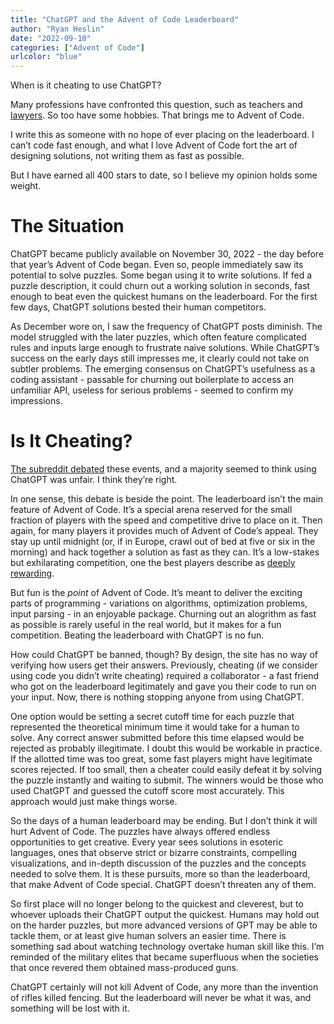 ```yaml
---
title: "ChatGPT and the Advent of Code Leaderboard"
author: "Ryan Heslin"
date: "2022-09-10"
categories: ["Advent of Code"]
urlcolor: "blue"
---
```


When is it cheating to use ChatGPT? 

Many professions have confronted this question, such as 
teachers and [lawyers](https://www.nytimes.com/2023/06/08/nyregion/lawyer-chatgpt-sanctions.html). 
So too have some hobbies. That brings me to Advent of Code.

I write this as someone with no hope of ever placing on the leaderboard. I can't 
code fast enough, and what I love Advent of Code fort the art of 
designing solutions, not writing them as fast as possible. 

But I have earned all 400 stars to date, so I believe my opinion holds some weight.

# The Situation

ChatGPT became publicly available on November 30, 2022 - the day before that year's Advent of Code 
began. Even so, people immediately saw its potential to solve puzzles.
Some began using it to write solutions. If fed a puzzle description, it could 
churn out a working solution in seconds, fast enough to beat even the quickest humans on the 
leaderboard. For the first few days, ChatGPT solutions bested their human competitors.

As December wore on, I saw the frequency of ChatGPT posts diminish. The model
struggled with the later puzzles, which often feature complicated rules and 
inputs large enough to frustrate naive solutions. While ChatGPT's success on the early 
days still impresses me, it clearly could not take on subtler problems. 
The emerging consensus on ChatGPT's usefulness as a coding assistant - passable for 
churning out boilerplate to access an unfamiliar API, useless for 
serious problems - seemed to confirm my impressions.

# Is It Cheating?

[The subreddit debated](https://www.reddit.com/r/adventofcode/comments/zbpq5g/gpt_openai_solutions_should_be_removed_from_the/) these events, and a 
majority seemed to think using ChatGPT was unfair. I think they're right.

In one sense, this debate is beside the point. The leaderboard isn't the main feature of 
Advent of Code. It's a special arena reserved for the small fraction of players 
with the speed and competitive drive to place on it. Then again, for many 
players it provides much of Advent of Code's appeal. They stay up until midnight 
(or, if in Europe, crawl out of bed at five or six in the morning) and 
hack together a solution as fast as they can. It's a low-stakes but exhilarating 
competition, one the best players describe as [deeply rewarding](https://blog.vero.site/post/advent-leaderboard).

But fun is the _point_ of Advent of Code. It's meant to deliver the exciting parts 
of programming - variations on algorithms, optimization problems, input parsing - 
in an enjoyable package. Churning out an alogrithm as fast as possible is rarely 
useful in the real world, but it makes for a fun competition. Beating the leaderboard with ChatGPT is no fun. 

How could ChatGPT be banned, though? By design, the site has no way of verifying 
how users get their answers. Previously, cheating  (if we consider using code you 
didn't write cheating) required a collaborator - a 
fast friend who got on the leaderboard legitimately and gave you their code to 
run on your input. Now, there is nothing stopping anyone from using ChatGPT. 

One option would be setting a secret cutoff time for each puzzle that 
represented the theoretical minimum time it would take for a human to solve. Any correct answer 
submitted before this time elapsed would be rejected as probably illegitimate.
I doubt this would 
be workable in practice. If the allotted time was too great, some fast players might have legitimate 
scores rejected. If too small, then a cheater could easily defeat it by 
solving the puzzle instantly and waiting to submit. The winners would be those 
who used ChatGPT and guessed the cutoff score most accurately. This approach would just make 
things worse.

So the days of a human leaderboard may be ending. But I don't think it will hurt Advent of Code. The puzzles have always 
offered endless opportunities to get creative. Every year sees solutions in esoteric languages, 
ones that observe strict or bizarre constraints, compelling visualizations, 
and in-depth discussion of the puzzles and the concepts needed to solve them. 
It is these pursuits, more so than the leaderboard, that make Advent of Code 
special. ChatGPT doesn't threaten any of them.

So first place 
will no longer belong to the quickest and cleverest, but to whoever uploads their 
ChatGPT output the quickest. Humans may hold out on the harder puzzles, but more advanced versions of GPT may be able to tackle them, or at least give human solvers an 
easier time.
There is something sad about watching technology overtake human skill like this. I'm 
reminded of the military elites 
that became superfluous when the societies that once revered them obtained mass-produced guns. 

ChatGPT certainly will not kill Advent of Code, any more than the invention of rifles
killed fencing. But the leaderboard will never be what it was, and something 
will be lost with it.
